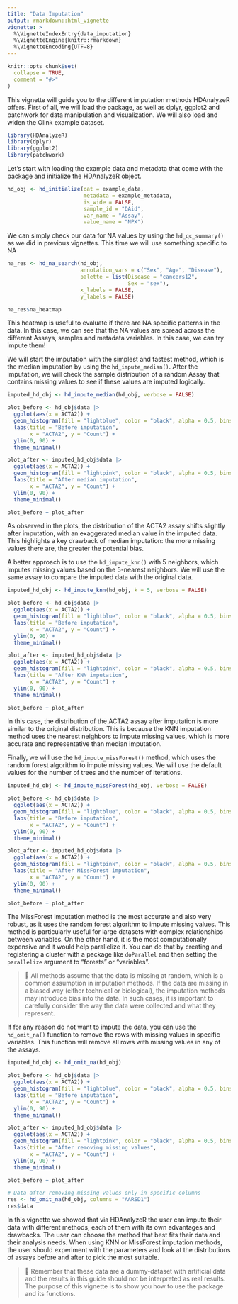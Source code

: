 ```yaml
---
title: "Data Imputation"
output: rmarkdown::html_vignette
vignette: >
  %\VignetteIndexEntry{data_imputation}
  %\VignetteEngine{knitr::rmarkdown}
  %\VignetteEncoding{UTF-8}
---
```


```r
knitr::opts_chunk$set(
  collapse = TRUE,
  comment = "#>"
)
```

This vignette will guide you to the different imputation methods HDAnalyzeR offers. First of all, we will load the package, as well as dplyr, ggplot2 and patchwork for data manipulation and visualization. We will also load and widen the Olink example dataset.

```r
library(HDAnalyzeR)
library(dplyr)
library(ggplot2)
library(patchwork)
```

Let's start with loading the example data and metadata that come with the package and initialize the HDAnalyzeR object.

```r
hd_obj <- hd_initialize(dat = example_data, 
                        metadata = example_metadata, 
                        is_wide = FALSE, 
                        sample_id = "DAid",
                        var_name = "Assay",
                        value_name = "NPX")
```

We can simply check our data for NA values by using the `hd_qc_summary()` as we did in previous vignettes. This time we will use something specific to NA

```r
na_res <- hd_na_search(hd_obj,
                       annotation_vars = c("Sex", "Age", "Disease"),
                       palette = list(Disease = "cancers12",
                                      Sex = "sex"),
                       x_labels = FALSE,
                       y_labels = FALSE)

na_res$na_heatmap
```

This heatmap is useful to evaluate if there are NA specific patterns in the data. In this case, we can see that the NA values are spread across the different Assays, samples and metadata variables. In this case, we can try impute them!

We will start the imputation with the simplest and fastest method, which is the median imputation by using the `hd_impute_median()`. After the imputation, we will check the sample distribution of a random Assay that contains missing values to see if these values are imputed logically.

```r
imputed_hd_obj <- hd_impute_median(hd_obj, verbose = FALSE)

plot_before <- hd_obj$data |> 
  ggplot(aes(x = ACTA2)) +
  geom_histogram(fill = "lightblue", color = "black", alpha = 0.5, bins = 30) +
  labs(title = "Before imputation",
       x = "ACTA2", y = "Count") +
  ylim(0, 90) +
  theme_minimal()

plot_after <- imputed_hd_obj$data |> 
  ggplot(aes(x = ACTA2)) +
  geom_histogram(fill = "lightpink", color = "black", alpha = 0.5, bins = 30) +
  labs(title = "After median imputation",
       x = "ACTA2", y = "Count") +
  ylim(0, 90) +
  theme_minimal()

plot_before + plot_after
```

As observed in the plots, the distribution of the ACTA2 assay shifts slightly after imputation, with an exaggerated median value in the imputed data. This highlights a key drawback of median imputation: the more missing values there are, the greater the potential bias.

A better approach is to use the `hd_impute_knn()` with 5 neighbors, which imputes missing values based on the 5-nearest neighbors. We will use the same assay to compare the imputed data with the original data.

```r
imputed_hd_obj <- hd_impute_knn(hd_obj, k = 5, verbose = FALSE)

plot_before <- hd_obj$data |> 
  ggplot(aes(x = ACTA2)) +
  geom_histogram(fill = "lightblue", color = "black", alpha = 0.5, bins = 30) +
  labs(title = "Before imputation",
       x = "ACTA2", y = "Count") +
  ylim(0, 90) +
  theme_minimal()

plot_after <- imputed_hd_obj$data |>
  ggplot(aes(x = ACTA2)) +
  geom_histogram(fill = "lightpink", color = "black", alpha = 0.5, bins = 30) +
  labs(title = "After KNN imputation",
       x = "ACTA2", y = "Count") +
  ylim(0, 90) +
  theme_minimal()

plot_before + plot_after
```

In this case, the distribution of the ACTA2 assay after imputation is more similar to the original distribution. This is because the KNN imputation method uses the nearest neighbors to impute missing values, which is more accurate and representative than median imputation.

Finally, we will use the `hd_impute_missForest()` method, which uses the random forest algorithm to impute missing values. We will use the default values for the number of trees and the number of iterations.

```r
imputed_hd_obj <- hd_impute_missForest(hd_obj, verbose = FALSE)

plot_before <- hd_obj$data |> 
  ggplot(aes(x = ACTA2)) +
  geom_histogram(fill = "lightblue", color = "black", alpha = 0.5, bins = 30) +
  labs(title = "Before imputation",
       x = "ACTA2", y = "Count") +
  ylim(0, 90) +
  theme_minimal()

plot_after <- imputed_hd_obj$data |>
  ggplot(aes(x = ACTA2)) +
  geom_histogram(fill = "lightpink", color = "black", alpha = 0.5, bins = 30) +
  labs(title = "After MissForest imputation",
       x = "ACTA2", y = "Count") +
  ylim(0, 90) +
  theme_minimal()

plot_before + plot_after
```

The MissForest imputation method is the most accurate and also very robust, as it uses the random forest algorithm to impute missing values. This method is particularly useful for large datasets with complex relationships between variables. On the other hand, it is the most computationally expensive and it would help parallelize it. You can do that by creating and registering a cluster with a package like `doParallel` and then setting the `parallelize` argument to "forests" or "variables".

> 📓 All methods assume that the data is missing at random, which is a common assumption in imputation methods. If the data are missing in a biased way (either technical or biological), the imputation methods may introduce bias into the data. In such cases, it is important to carefully consider the way the data were collected and what they represent.

If for any reason do not want to impute the data, you can use the `hd_omit_na()` function to remove the rows with missing values in specific variables. This function will remove all rows with missing values in any of the assays.

```r
imputed_hd_obj <- hd_omit_na(hd_obj)

plot_before <- hd_obj$data |> 
  ggplot(aes(x = ACTA2)) +
  geom_histogram(fill = "lightblue", color = "black", alpha = 0.5, bins = 30) +
  labs(title = "Before imputation",
       x = "ACTA2", y = "Count") +
  ylim(0, 90) +
  theme_minimal()

plot_after <- imputed_hd_obj$data |>
  ggplot(aes(x = ACTA2)) +
  geom_histogram(fill = "lightpink", color = "black", alpha = 0.5, bins = 30) +
  labs(title = "After removing missing values",
       x = "ACTA2", y = "Count") +
  ylim(0, 90) +
  theme_minimal()

plot_before + plot_after

# Data after removing missing values only in specific columns
res <- hd_omit_na(hd_obj, columns = "AARSD1")
res$data
```

In this vignette we showed that via HDAnalyzeR the user can impute their data with different methods, each of them with its own advantages and drawbacks. The user can choose the method that best fits their data and their analysis needs. When using KNN or MissForest imputation methods, the user should experiment with the parameters and look at the distributions of assays before and after to pick the most suitable.

> 📓 Remember that these data are a dummy-dataset with artificial data and the results in this guide should not be interpreted as real results. The purpose of this vignette is to show you how to use the package and its functions.
